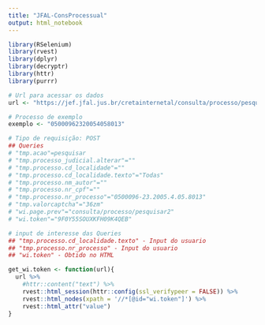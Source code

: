 ```yaml
---
title: "JFAL-ConsProcessual"
output: html_notebook
---
```


```r
library(RSelenium)
library(rvest)
library(dplyr)
library(decryptr)
library(httr)
library(purrr)
```

```r
# Url para acessar os dados
url <- "https://jef.jfal.jus.br/cretainternetal/consulta/processo/pesquisar.wsp"

# Processo de exemplo
exemplo <- "05000962320054058013"

# Tipo de requisição: POST
## Queries
# "tmp.acao"=pesquisar
# "tmp.processo_judicial.alterar"=""
# "tmp.processo.cd_localidade"=""	
# "tmp.processo.cd_localidade.texto"="Todas"
# "tmp.processo.nm_autor"=""	
# "tmp.processo.nr_cpf"=""	
# "tmp.processo.nr_processo"="0500096-23.2005.4.05.8013"
# "tmp.valorcaptcha"="36zm"
# "wi.page.prev"="consulta/processo/pesquisar2"
# "wi.token"="9F0Y55SOUXKFH09K4QEB"

# input de interesse das Queries
## "tmp.processo.cd_localidade.texto" - Input do usuario
## "tmp.processo.nr_processo" - Input do usuario
## "wi.token" - Obtido no HTML

get_wi.token <- function(url){
  url %>% 
    #httr::content("text") %>% 
    rvest::html_session(httr::config(ssl_verifypeer = FALSE)) %>% 
    rvest::html_nodes(xpath = '//*[@id="wi.token"]') %>% 
    rvest::html_attr("value")
}
```

